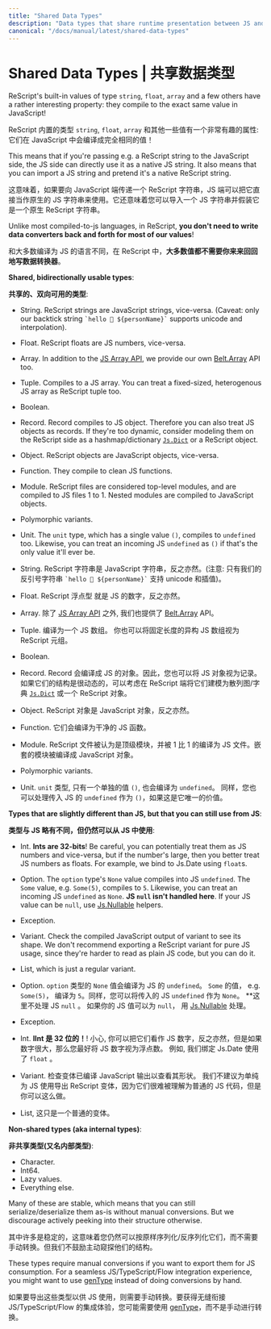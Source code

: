 ```yaml
---
title: "Shared Data Types"
description: "Data types that share runtime presentation between JS and ReScript"
canonical: "/docs/manual/latest/shared-data-types"
---
```


# Shared Data Types | 共享数据类型

ReScript's built-in values of type `string`, `float`, `array` and a few others have a rather interesting property: they compile to the exact same value in JavaScript!

ReScript 内置的类型 `string`, `float`, `array` 和其他一些值有一个非常有趣的属性: 它们在 JavaScript 中会编译成完全相同的值！

This means that if you're passing e.g. a ReScript string to the JavaScript side, the JS side can directly use it as a native JS string. It also means that you can import a JS string and pretend it's a native ReScript string.

这意味着，如果要向 JavaScript 端传递一个 ReScript 字符串，JS 端可以把它直接当作原生的 JS 字符串来使用。它还意味着您可以导入一个 JS 字符串并假装它是一个原生 ReScript 字符串。

Unlike most compiled-to-js languages, in ReScript, **you don't need to write data converters back and forth for most of our values**!

和大多数编译为 JS 的语言不同，在 ReScript 中，**大多数值都不需要你来来回回地写数据转换器**。

**Shared, bidirectionally usable types**:

**共享的、双向可用的类型**:

- String. ReScript strings are JavaScript strings, vice-versa. (Caveat: only our backtick string `` `hello 👋 ${personName}` `` supports unicode and interpolation).

- Float. ReScript floats are JS numbers, vice-versa.

- Array. In addition to the [JS Array API](api/js/array), we provide our own [Belt.Array](api/belt/array#set) API too.

- Tuple. Compiles to a JS array. You can treat a fixed-sized, heterogenous JS array as ReScript tuple too.

- Boolean.

- Record. Record compiles to JS object. Therefore you can also treat JS objects as records. If they're too dynamic, consider modeling them on the ReScript side as a hashmap/dictionary [`Js.Dict`](api/js/dict) or a ReScript object.

- Object. ReScript objects are JavaScript objects, vice-versa.

- Function. They compile to clean JS functions.

- Module. ReScript files are considered top-level modules, and are compiled to JS files 1 to 1. Nested modules are compiled to JavaScript objects.

- Polymorphic variants.

- Unit. The `unit` type, which has a single value `()`, compiles to `undefined` too. Likewise, you can treat an incoming JS `undefined` as `()` if that's the only value it'll ever be.  



- String. ReScript 字符串是 JavaScript 字符串，反之亦然。(注意: 只有我们的反引号字符串 `` `hello 👋 ${personName}` `` 支持 unicode 和插值)。

- Float. ReScript 浮点型 就是 JS 的数字，反之亦然。

- Array. 除了 [JS Array API](api/js/array) 之外, 我们也提供了 [Belt.Array](api/belt/array#set) API。

- Tuple. 编译为一个 JS 数组。 你也可以将固定长度的异构 JS 数组视为 ReScript 元组。

- Boolean.

- Record. Record 会编译成 JS 的对象。因此，您也可以将 JS 对象视为记录。如果它们的结构是很动态的，可以考虑在 ReScript 端将它们建模为散列图/字典 [`Js.Dict`](api/js/dict) 或一个 ReScript 对象。

- Object. ReScript 对象是 JavaScript 对象，反之亦然。

- Function. 它们会编译为干净的 JS 函数。

- Module. ReScript 文件被认为是顶级模块，并被 1 比 1 的编译为 JS 文件。嵌套的模块被编译成 JavaScript 对象。

- Polymorphic variants.

- Unit. `unit` 类型, 只有一个单独的值 `()`, 也会编译为 `undefined`。 同样，您也可以处理传入 JS 的 `undefined` 作为 `()`，如果这是它唯一的价值。


**Types that are slightly different than JS, but that you can still use from JS**:

**类型与 JS 略有不同，但仍然可以从 JS 中使用**:

- Int. **Ints are 32-bits**! Be careful, you can potentially treat them as JS numbers and vice-versa, but if the number's large, then you better treat JS numbers as floats. For example, we bind to Js.Date using `float`s.

- Option. The `option` type's `None` value compiles into JS `undefined`. The `Some` value, e.g. `Some(5)`, compiles to `5`. Likewise, you can treat an incoming JS `undefined` as `None`. **JS `null` isn't handled here**. If your JS value can be `null`, use [Js.Nullable](api/js/nullable) helpers.

- Exception.

- Variant. Check the compiled JavaScript output of variant to see its shape. We don't recommend exporting a ReScript variant for pure JS usage, since they're harder to read as plain JS code, but you can do it.

- List, which is just a regular variant.



- Option. `option` 类型的 `None` 值会编译为 JS 的 `undefined`。 `Some` 的值， e.g. `Some(5)`， 编译为 `5`。同样，您可以将传入的 JS `undefined` 作为 `None`。 \*\*这里不处理 JS `null` 。 如果你的 JS 值可以为 `null`， 用 [Js.Nullable](api/js/nullable) 处理。

- Exception.

- Int. **IInt 是 32 位的！**! 小心, 你可以把它们看作 JS 数字，反之亦然，但是如果数字很大，那么您最好将 JS 数字视为浮点数。 例如, 我们绑定 Js.Date 使用了 `float` 。

- Variant. 检查变体已编译 JavaScript 输出以查看其形状。 我们不建议为单纯为 JS 使用导出 ReScript 变体，因为它们很难被理解为普通的 JS 代码，但是你可以这么做。

- List, 这只是一个普通的变体。


**Non-shared types (aka internal types)**:

**非共享类型(又名内部类型)**:

- Character.
- Int64.
- Lazy values.
- Everything else.

Many of these are stable, which means that you can still serialize/deserialize them as-is without manual conversions. But we discourage actively peeking into their structure otherwise.

其中许多是稳定的，这意味着您仍然可以按原样序列化/反序列化它们，而不需要手动转换。但我们不鼓励主动窥探他们的结构。

These types require manual conversions if you want to export them for JS consumption. For a seamless JS/TypeScript/Flow integration experience, you might want to use [genType](https://github.com/cristianoc/gentype) instead of doing conversions by hand.

如果要导出这些类型以供 JS 使用，则需要手动转换。要获得无缝衔接 JS/TypeScript/Flow 的集成体验，您可能需要使用 [genType](https://github.com/cristianoc/gentype)，而不是手动进行转换。
